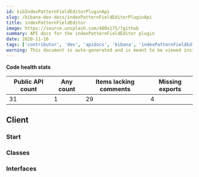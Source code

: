```yaml
---
id: kibIndexPatternFieldEditorPluginApi
slug: /kibana-dev-docs/indexPatternFieldEditorPluginApi
title: indexPatternFieldEditor
image: https://source.unsplash.com/400x175/?github
summary: API docs for the indexPatternFieldEditor plugin
date: 2020-11-16
tags: ['contributor', 'dev', 'apidocs', 'kibana', 'indexPatternFieldEditor']
warning: This document is auto-generated and is meant to be viewed inside our experimental, new docs system. Reach out in #docs-engineering for more info.
---
```







**Code health stats**

| Public API count  | Any count | Items lacking comments | Missing exports | 
|-------------------|-----------|------------------------|-----------------|
| 31 | 1 | 29 | 4 |

## Client

### Start
<DocDefinitionList data={[indexPatternFieldEditorObj.client.start]}/>

### Classes
<DocDefinitionList data={indexPatternFieldEditorObj.client.classes}/>

### Interfaces
<DocDefinitionList data={indexPatternFieldEditorObj.client.interfaces}/>

